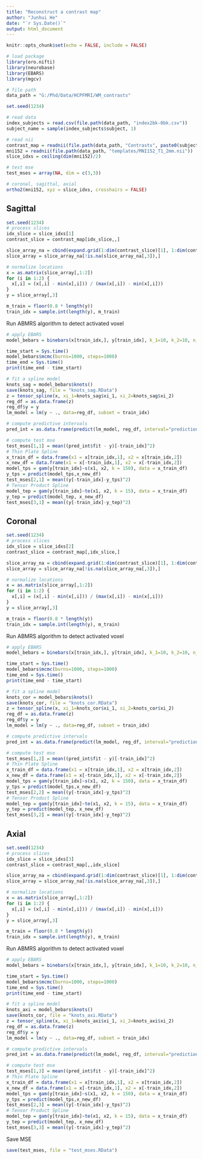 ```yaml
---
title: "Reconstruct a contrast map"
author: "Junhui He"
date: "`r Sys.Date()`"
output: html_document
---
```


```r
knitr::opts_chunk$set(echo = FALSE, include = FALSE)
```

```r
# load package
library(oro.nifti)
library(neurobase)
library(EBARS)
library(mgcv)

# file path
data_path = "G:/Phd/Data/HCPFMRI/WM_contrasts"

set.seed(1234)

# read data
index_subjects = read.csv(file.path(data_path, "index2bk-0bk.csv"))
subject_name = sample(index_subjects$subject, 1)

# read nii
contrast_map = readnii(file.path(data_path, "Contrasts", paste0(subject_name, "_2bk-0bk.nii")))
mni152 = readnii(file.path(data_path, "templates/MNI152_T1_2mm.nii"))
slice_idxs = ceiling(dim(mni152)/2)

# test mse
test_mses = array(NA, dim = c(3,3))
```


```r
# coronal, sagittal, axial
ortho2(mni152, xyz = slice_idxs, crosshairs = FALSE)
```


## Sagittal

```r
set.seed(1234)
# process slices
idx_slice = slice_idxs[1]
contrast_slice = contrast_map[idx_slice,,]

slice_array_na = cbind(expand.grid(1:dim(contrast_slice)[1], 1:dim(contrast_slice)[2]), c(contrast_slice))
slice_array = slice_array_na[!is.na(slice_array_na[,3]),]

# normalize locations
x = as.matrix(slice_array[,1:2])
for (i in 1:2) {
  x[,i] = (x[,i] - min(x[,i])) / (max(x[,i]) - min(x[,i]))
}
y = slice_array[,3]

m_train = floor(0.8 * length(y))
train_idx = sample.int(length(y), m_train)
```


Run ABMRS algorithm to detect activated voxel

```r
# apply EBARS
model_bebars = binebars(x[train_idx,], y[train_idx], k_1=10, k_2=10, n_1=1000, n_2=1000)

time_start = Sys.time()
model_bebars$mcmc(burns=1000, steps=1000)
time_end = Sys.time()
print(time_end - time_start)
```

```r
# fit a spline model
knots_sag = model_bebars$knots()
save(knots_sag, file = "knots_sag.RData")
z = tensor_spline(x, xi_1=knots_sag$xi_1, xi_2=knots_sag$xi_2)
reg_df = as.data.frame(z)
reg_df$y = y
lm_model = lm(y ~ ., data=reg_df, subset = train_idx)

# compute predictive intervals
pred_int = as.data.frame(predict(lm_model, reg_df, interval="prediction", level=0.999))

# compute test mse
test_mses[1,1] = mean((pred_int$fit - y)[-train_idx]^2)
# Thin Plate Spline
x_train_df = data.frame(x1 = x[train_idx,1], x2 = x[train_idx,2])
x_new_df = data.frame(x1 = x[-train_idx,1], x2 = x[-train_idx,2])
model_tps = gam(y[train_idx]~s(x1, x2, k = 150), data = x_train_df)
y_tps = predict(model_tps,x_new_df)
test_mses[2,1] = mean((y[-train_idx]-y_tps)^2)
# Tensor Product Spline
model_tep = gam(y[train_idx]~te(x1, x2, k = 15), data = x_train_df)
y_tep = predict(model_tep, x_new_df)
test_mses[3,1] = mean((y[-train_idx]-y_tep)^2)
```


## Coronal

```r
set.seed(1234)
# process slices
idx_slice = slice_idxs[2]
contrast_slice = contrast_map[,idx_slice,]

slice_array_na = cbind(expand.grid(1:dim(contrast_slice)[1], 1:dim(contrast_slice)[2]), c(contrast_slice))
slice_array = slice_array_na[!is.na(slice_array_na[,3]),]

# normalize locations
x = as.matrix(slice_array[,1:2])
for (i in 1:2) {
  x[,i] = (x[,i] - min(x[,i])) / (max(x[,i]) - min(x[,i]))
}
y = slice_array[,3]

m_train = floor(0.8 * length(y))
train_idx = sample.int(length(y), m_train)
```

Run ABMRS algorithm to detect activated voxel

```r
# apply EBARS
model_bebars = binebars(x[train_idx,], y[train_idx], k_1=10, k_2=10, n_1=1000, n_2=1000)

time_start = Sys.time()
model_bebars$mcmc(burns=1000, steps=1000)
time_end = Sys.time()
print(time_end - time_start)
```

```r
# fit a spline model
knots_cor = model_bebars$knots()
save(knots_cor, file = "knots_cor.RData")
z = tensor_spline(x, xi_1=knots_cor$xi_1, xi_2=knots_cor$xi_2)
reg_df = as.data.frame(z)
reg_df$y = y
lm_model = lm(y ~ ., data=reg_df, subset = train_idx)

# compute predictive intervals
pred_int = as.data.frame(predict(lm_model, reg_df, interval="prediction", level=0.999))

# compute test mse
test_mses[1,2] = mean((pred_int$fit - y)[-train_idx]^2)
# Thin Plate Spline
x_train_df = data.frame(x1 = x[train_idx,1], x2 = x[train_idx,2])
x_new_df = data.frame(x1 = x[-train_idx,1], x2 = x[-train_idx,2])
model_tps = gam(y[train_idx]~s(x1, x2, k = 150), data = x_train_df)
y_tps = predict(model_tps,x_new_df)
test_mses[2,2] = mean((y[-train_idx]-y_tps)^2)
# Tensor Product Spline
model_tep = gam(y[train_idx]~te(x1, x2, k = 15), data = x_train_df)
y_tep = predict(model_tep, x_new_df)
test_mses[3,2] = mean((y[-train_idx]-y_tep)^2)
```

## Axial

```r
set.seed(1234)
# process slices
idx_slice = slice_idxs[3]
contrast_slice = contrast_map[,,idx_slice]

slice_array_na = cbind(expand.grid(1:dim(contrast_slice)[1], 1:dim(contrast_slice)[2]), c(contrast_slice))
slice_array = slice_array_na[!is.na(slice_array_na[,3]),]

# normalize locations
x = as.matrix(slice_array[,1:2])
for (i in 1:2) {
  x[,i] = (x[,i] - min(x[,i])) / (max(x[,i]) - min(x[,i]))
}
y = slice_array[,3]

m_train = floor(0.8 * length(y))
train_idx = sample.int(length(y), m_train)
```

Run ABMRS algorithm to detect activated voxel

```r
# apply EBARS
model_bebars = binebars(x[train_idx,], y[train_idx], k_1=10, k_2=10, n_1=1000, n_2=1000)

time_start = Sys.time()
model_bebars$mcmc(burns=1000, steps=1000)
time_end = Sys.time()
print(time_end - time_start)
```

```r
# fit a spline model
knots_axi = model_bebars$knots()
save(knots_cor, file = "knots_axi.RData")
z = tensor_spline(x, xi_1=knots_axi$xi_1, xi_2=knots_axi$xi_2)
reg_df = as.data.frame(z)
reg_df$y = y
lm_model = lm(y ~ ., data=reg_df, subset = train_idx)

# compute predictive intervals
pred_int = as.data.frame(predict(lm_model, reg_df, interval="prediction", level=0.999))

# compute test mse
test_mses[1,3] = mean((pred_int$fit - y)[-train_idx]^2)
# Thin Plate Spline
x_train_df = data.frame(x1 = x[train_idx,1], x2 = x[train_idx,2])
x_new_df = data.frame(x1 = x[-train_idx,1], x2 = x[-train_idx,2])
model_tps = gam(y[train_idx]~s(x1, x2, k = 150), data = x_train_df)
y_tps = predict(model_tps,x_new_df)
test_mses[2,3] = mean((y[-train_idx]-y_tps)^2)
# Tensor Product Spline
model_tep = gam(y[train_idx]~te(x1, x2, k = 15), data = x_train_df)
y_tep = predict(model_tep, x_new_df)
test_mses[3,3] = mean((y[-train_idx]-y_tep)^2)
```


Save MSE

```r
save(test_mses, file = "test_mses.RData")
```




